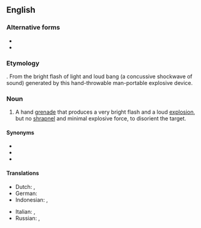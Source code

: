 {{also|flashbang|flash bang}}
==English==

===Alternative forms===
* {{l|en|flash bang}}
* {{l|en|flashbang}}

===Etymology===
{{compound|lang=en|flash|bang}}. From the bright flash of light and loud bang (a concussive shockwave of sound) generated by this hand-throwable man-portable explosive device.

===Noun===
{{en-noun}}

# A hand [[grenade]] that produces a very bright flash and a loud [[explosion]], but no [[shrapnel]] and minimal explosive force, to disorient the target.

====Synonyms====
* {{l|en|flash grenade}}
* {{l|en|stun grenade}}
* {{l|en|concussion grenade}}

====Translations====
{{trans-top|a type of grenade}}
* Dutch: {{t|nl|aanvalshandgranaat}}, {{t|nl|flitsgranaat}}
* German: {{t+|de|Blendgranate|f}}
* Indonesian: {{t|id|granat kejut}}, {{t|id|flashbang}}
{{trans-mid}}
* Italian: {{t|it|flashbang}}, {{t|it|stun grenade}}
* Russian: {{t|ru|светозвукова́я грана́та|f}}, {{t|ru|светошумова́я грана́та|f}}
{{trans-bottom}}